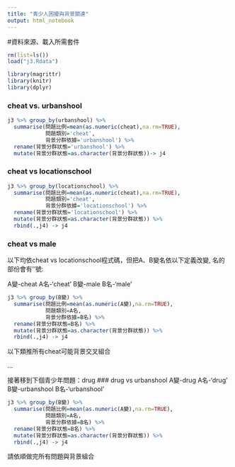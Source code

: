 ```yaml
---
title: "青少人困擾與背景關連"
output: html_notebook
---
```


#資料來源、載入所需套件
```r
rm(list=ls())
load("j3.Rdata")

library(magrittr)
library(knitr)
library(dplyr)
```

### cheat vs. urbanshool
```r
j3 %>% group_by(urbanshool) %>%
  summarise(問題比例=mean(as.numeric(cheat),na.rm=TRUE),
            問題類別='cheat',
            背景分群依據='urbanshool') %>%
  rename(背景分群狀態='urbanshool') %>%
  mutate(背景分群狀態=as.character(背景分群狀態))-> j4


```

### cheat vs locationschool
```r
j3 %>% group_by(locationschool) %>%
  summarise(問題比例=mean(as.numeric(cheat),na.rm=TRUE),
            問題類別='cheat',
            背景分群依據='locationschool') %>%
  rename(背景分群狀態='locationschool') %>% 
  mutate(背景分群狀態=as.character(背景分群狀態)) %>%
  rbind(.,j4) -> j4
```

### cheat vs male 
以下均依cheat vs locationschool程式碼，但把A、B變名依以下定義改變, 名的部份會有''號:  

A變-cheat
A名-'cheat'
B變-male
B名-'male'


```r
j3 %>% group_by(B變) %>%
  summarise(問題比例=mean(as.numeric(A變),na.rm=TRUE),
            問題類別=A名,
            背景分群依據=B名) %>%
  rename(背景分群狀態=B名) %>% 
  mutate(背景分群狀態=as.character(背景分群狀態)) %>%
  rbind(.,j4) -> j4
```

以下類推所有cheat可能背景交叉組合

...

接著移到下個青少年問題：drug
### drug vs urbanshool
A變-drug
A名-'drug'
B變-urbanshool
B名-'urbanshool'
```r
j3 %>% group_by(B變) %>%
  summarise(問題比例=mean(as.numeric(A變),na.rm=TRUE),
            問題類別=A名,
            背景分群依據=B名) %>%
  rename(背景分群狀態=B名) %>% 
  mutate(背景分群狀態=as.character(背景分群狀態)) %>%
  rbind(.,j4) -> j4
```

請依順做完所有問題與背景組合
